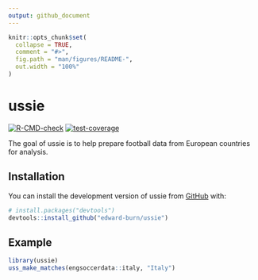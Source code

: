 ```yaml
---
output: github_document
---
```


<!-- README.md is generated from README.Rmd. Please edit that file -->

```r
knitr::opts_chunk$set(
  collapse = TRUE,
  comment = "#>",
  fig.path = "man/figures/README-",
  out.width = "100%"
)
```

# ussie

<!-- badges: start -->
[![R-CMD-check](https://github.com/edward-burn/ussie/workflows/R-CMD-check/badge.svg)](https://github.com/edward-burn/ussie/actions)
[![test-coverage](https://github.com/edward-burn/ussie/workflows/test-coverage/badge.svg)](https://github.com/edward-burn/ussie/actions)
<!-- badges: end -->

The goal of ussie is to help prepare football data from European countries for analysis.

## Installation

You can install the development version of ussie from [GitHub](https://github.com/) with:

``` r
# install.packages("devtools")
devtools::install_github("edward-burn/ussie")
```

## Example
```r
library(ussie)
uss_make_matches(engsoccerdata::italy, "Italy")
 
```

